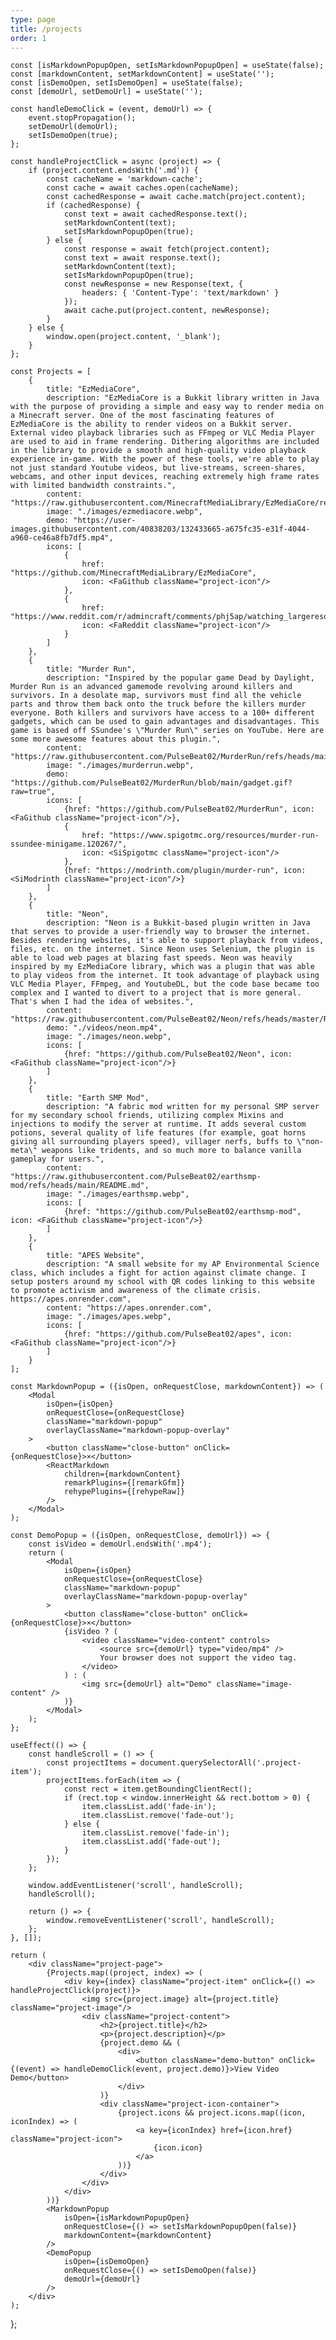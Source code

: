 ```yaml
---
type: page
title: /projects
order: 1
---
```




    const [isMarkdownPopupOpen, setIsMarkdownPopupOpen] = useState(false);
    const [markdownContent, setMarkdownContent] = useState('');
    const [isDemoOpen, setIsDemoOpen] = useState(false);
    const [demoUrl, setDemoUrl] = useState('');

    const handleDemoClick = (event, demoUrl) => {
        event.stopPropagation();
        setDemoUrl(demoUrl);
        setIsDemoOpen(true);
    };

    const handleProjectClick = async (project) => {
        if (project.content.endsWith('.md')) {
            const cacheName = 'markdown-cache';
            const cache = await caches.open(cacheName);
            const cachedResponse = await cache.match(project.content);
            if (cachedResponse) {
                const text = await cachedResponse.text();
                setMarkdownContent(text);
                setIsMarkdownPopupOpen(true);
            } else {
                const response = await fetch(project.content);
                const text = await response.text();
                setMarkdownContent(text);
                setIsMarkdownPopupOpen(true);
                const newResponse = new Response(text, {
                    headers: { 'Content-Type': 'text/markdown' }
                });
                await cache.put(project.content, newResponse);
            }
        } else {
            window.open(project.content, '_blank');
        }
    };

    const Projects = [
        {
            title: "EzMediaCore",
            description: "EzMediaCore is a Bukkit library written in Java with the purpose of providing a simple and easy way to render media on a Minecraft server. One of the most fascinating features of EzMediaCore is the ability to render videos on a Bukkit server. External video playback libraries such as FFmpeg or VLC Media Player are used to aid in frame rendering. Dithering algorithms are included in the library to provide a smooth and high-quality video playback experience in-game. With the power of these tools, we're able to play not just standard Youtube videos, but live-streams, screen-shares, webcams, and other input devices, reaching extremely high frame rates with limited bandwidth constraints.",
            content: "https://raw.githubusercontent.com/MinecraftMediaLibrary/EzMediaCore/refs/heads/master/README.md",
            image: "./images/ezmediacore.webp",
            demo: "https://user-images.githubusercontent.com/40838203/132433665-a675fc35-e31f-4044-a960-ce46a8fb7df5.mp4",
            icons: [
                {
                    href: "https://github.com/MinecraftMediaLibrary/EzMediaCore",
                    icon: <FaGithub className="project-icon"/>
                },
                {
                    href: "https://www.reddit.com/r/admincraft/comments/phj5ap/watching_largeresolution_videos_in_minecraft/",
                    icon: <FaReddit className="project-icon"/>
                }
            ]
        },
        {
            title: "Murder Run",
            description: "Inspired by the popular game Dead by Daylight, Murder Run is an advanced gamemode revolving around killers and survivors. In a desolate map, survivors must find all the vehicle parts and throw them back onto the truck before the killers murder everyone. Both killers and survivors have access to a 100+ different gadgets, which can be used to gain advantages and disadvantages. This game is based off SSundee's \"Murder Run\" series on YouTube. Here are some more awesome features about this plugin.",
            content: "https://raw.githubusercontent.com/PulseBeat02/MurderRun/refs/heads/main/README.md",
            image: "./images/murderrun.webp",
            demo: "https://github.com/PulseBeat02/MurderRun/blob/main/gadget.gif?raw=true",
            icons: [
                {href: "https://github.com/PulseBeat02/MurderRun", icon: <FaGithub className="project-icon"/>},
                {
                    href: "https://www.spigotmc.org/resources/murder-run-ssundee-minigame.120267/",
                    icon: <SiSpigotmc className="project-icon"/>
                },
                {href: "https://modrinth.com/plugin/murder-run", icon: <SiModrinth className="project-icon"/>}
            ]
        },
        {
            title: "Neon",
            description: "Neon is a Bukkit-based plugin written in Java that serves to provide a user-friendly way to browser the internet. Besides rendering websites, it's able to support playback from videos, files, etc. on the internet. Since Neon uses Selenium, the plugin is able to load web pages at blazing fast speeds. Neon was heavily inspired by my EzMediaCore library, which was a plugin that was able to play videos from the internet. It took advantage of playback using VLC Media Player, FFmpeg, and YoutubeDL, but the code base became too complex and I wanted to divert to a project that is more general. That's when I had the idea of websites.",
            content: "https://raw.githubusercontent.com/PulseBeat02/Neon/refs/heads/master/README.md",
            demo: "./videos/neon.mp4",
            image: "./images/neon.webp",
            icons: [
                {href: "https://github.com/PulseBeat02/Neon", icon: <FaGithub className="project-icon"/>}
            ]
        },
        {
            title: "Earth SMP Mod",
            description: "A fabric mod written for my personal SMP server for my secondary school friends, utilizing complex Mixins and injections to modify the server at runtime. It adds several custom potions, several quality of life features (for example, goat horns giving all surrounding players speed), villager nerfs, buffs to \"non-meta\" weapons like tridents, and so much more to balance vanilla gameplay for users.",
            content: "https://raw.githubusercontent.com/PulseBeat02/earthsmp-mod/refs/heads/main/README.md",
            image: "./images/earthsmp.webp",
            icons: [
                {href: "https://github.com/PulseBeat02/earthsmp-mod", icon: <FaGithub className="project-icon"/>}
            ]
        },
        {
            title: "APES Website",
            description: "A small website for my AP Environmental Science class, which includes a fight for action against climate change. I setup posters around my school with QR codes linking to this website to promote activism and awareness of the climate crisis. https://apes.onrender.com",
            content: "https://apes.onrender.com",
            image: "./images/apes.webp",
            icons: [
                {href: "https://github.com/PulseBeat02/apes", icon: <FaGithub className="project-icon"/>}
            ]
        }
    ];

    const MarkdownPopup = ({isOpen, onRequestClose, markdownContent}) => (
        <Modal
            isOpen={isOpen}
            onRequestClose={onRequestClose}
            className="markdown-popup"
            overlayClassName="markdown-popup-overlay"
        >
            <button className="close-button" onClick={onRequestClose}>×</button>
            <ReactMarkdown
                children={markdownContent}
                remarkPlugins={[remarkGfm]}
                rehypePlugins={[rehypeRaw]}
            />
        </Modal>
    );

    const DemoPopup = ({isOpen, onRequestClose, demoUrl}) => {
        const isVideo = demoUrl.endsWith('.mp4');
        return (
            <Modal
                isOpen={isOpen}
                onRequestClose={onRequestClose}
                className="markdown-popup"
                overlayClassName="markdown-popup-overlay"
            >
                <button className="close-button" onClick={onRequestClose}>×</button>
                {isVideo ? (
                    <video className="video-content" controls>
                        <source src={demoUrl} type="video/mp4" />
                        Your browser does not support the video tag.
                    </video>
                ) : (
                    <img src={demoUrl} alt="Demo" className="image-content" />
                )}
            </Modal>
        );
    };

    useEffect(() => {
        const handleScroll = () => {
            const projectItems = document.querySelectorAll('.project-item');
            projectItems.forEach(item => {
                const rect = item.getBoundingClientRect();
                if (rect.top < window.innerHeight && rect.bottom > 0) {
                    item.classList.add('fade-in');
                    item.classList.remove('fade-out');
                } else {
                    item.classList.remove('fade-in');
                    item.classList.add('fade-out');
                }
            });
        };

        window.addEventListener('scroll', handleScroll);
        handleScroll();

        return () => {
            window.removeEventListener('scroll', handleScroll);
        };
    }, []);

    return (
        <div className="project-page">
            {Projects.map((project, index) => (
                <div key={index} className="project-item" onClick={() => handleProjectClick(project)}>
                    <img src={project.image} alt={project.title} className="project-image"/>
                    <div className="project-content">
                        <h2>{project.title}</h2>
                        <p>{project.description}</p>
                        {project.demo && (
                            <div>
                                <button className="demo-button" onClick={(event) => handleDemoClick(event, project.demo)}>View Video Demo</button>
                            </div>
                        )}
                        <div className="project-icon-container">
                            {project.icons && project.icons.map((icon, iconIndex) => (
                                <a key={iconIndex} href={icon.href} className="project-icon">
                                    {icon.icon}
                                </a>
                            ))}
                        </div>
                    </div>
                </div>
            ))}
            <MarkdownPopup
                isOpen={isMarkdownPopupOpen}
                onRequestClose={() => setIsMarkdownPopupOpen(false)}
                markdownContent={markdownContent}
            />
            <DemoPopup
                isOpen={isDemoOpen}
                onRequestClose={() => setIsDemoOpen(false)}
                demoUrl={demoUrl}
            />
        </div>
    );
};

<ProjectPage/>